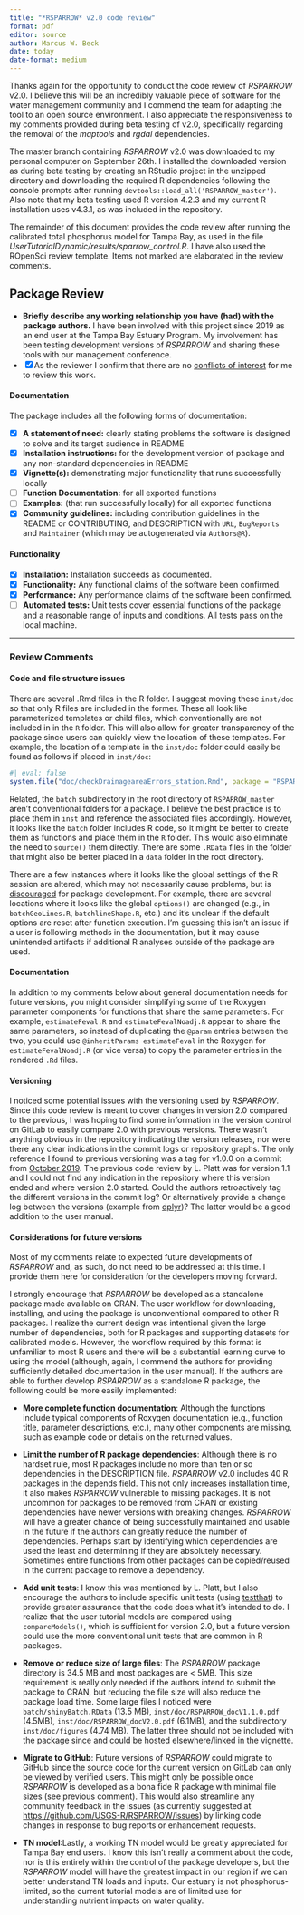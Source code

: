 ```yaml
---
title: "*RSPARROW* v2.0 code review"
format: pdf
editor: source
author: Marcus W. Beck
date: today
date-format: medium
---
```


Thanks again for the opportunity to conduct the code review of *RSPARROW* v2.0.  I believe this will be an incredibly valuable piece of software for the water management community and I commend the team for adapting the tool to an open source environment. I also appreciate the responsiveness to my comments provided during beta testing of v2.0, specifically regarding the removal of the *maptools* and *rgdal* dependencies.  

The master branch containing *RSPARROW* v2.0 was downloaded to my personal computer on September 26th.  I installed the downloaded version as during beta testing by creating an RStudio project in the unzipped directory and downloading the required R dependencies following the console prompts after running `devtools::load_all('RSPARROW_master')`.  Also note that my beta testing used R version 4.2.3 and my current R installation uses v4.3.1, as was included in the repository.  

The remainder of this document provides the code review after running the calibrated total phosphorus model for Tampa Bay, as used in the file *UserTutorialDynamic/results/sparrow_control.R*. I have also used the ROpenSci review template.  Items not marked are elaborated in the review comments.  

## Package Review

- **Briefly describe any working relationship you have (had) with the package authors.** I have been involved with this project since 2019 as an end user at the Tampa Bay Estuary Program.  My involvement has been testing development versions of *RSPARROW* and sharing these tools with our management conference.
- [x] As the reviewer I confirm that there are no [conflicts of interest](https://devguide.ropensci.org/policies.html#coi) for me to review this work.

#### Documentation

The package includes all the following forms of documentation:

- [x] **A statement of need:** clearly stating problems the software is designed to solve and its target audience in README
- [x] **Installation instructions:** for the development version of package and any non-standard dependencies in README
- [x] **Vignette(s):** demonstrating major functionality that runs successfully locally
- [ ] **Function Documentation:** for all exported functions
- [ ] **Examples:** (that run successfully locally) for all exported functions
- [x] **Community guidelines:** including contribution guidelines in the README or CONTRIBUTING, and DESCRIPTION with `URL`, `BugReports` and `Maintainer` (which may be autogenerated via `Authors@R`).

#### Functionality

- [x] **Installation:** Installation succeeds as documented.
- [x] **Functionality:** Any functional claims of the software been confirmed.
- [x] **Performance:** Any performance claims of the software been confirmed.
- [ ] **Automated tests:** Unit tests cover essential functions of the package and a reasonable range of inputs and conditions. All tests pass on the local machine.

---

### Review Comments

#### Code and file structure issues

There are several .Rmd files in the R folder. I suggest moving these `inst/doc` so that only R files are included in the former.  These all look like parameterized templates or child files, which conventionally are not included in in the `R` folder.  This will also allow for greater transparency of the package since users can quickly view the location of these templates.  For example, the location of a template in the `inst/doc` folder could easily be found as follows if placed in `inst/doc`:

```r
#| eval: false
system.file("doc/checkDrainageareaErrors_station.Rmd", package = "RSPARROW")
```

Related, the `batch` subdirectory in the root directory of `RSPARROW_master` aren't conventional folders for a package. I believe the best practice is to place them in `inst` and reference the associated files accordingly.  However, it looks like the `batch` folder includes R code, so it might be better to create them as functions and place them in the `R` folder.  This would also eliminate the need to `source()` them directly.  There are some `.RData` files in the folder that might also be better placed in a `data` folder in the root directory.

There are a few instances where it looks like the global settings of the R session are altered, which may not necessarily cause problems, but is [discouraged](https://r-pkgs.org/code.html#sec-code-r-landscape) for package development.  For example, there are several locations where it looks like the global `options()` are changed (e.g., in `batchGeoLines.R`, `batchlineShape.R`, etc.) and it's unclear if the default options are reset after function execution.  I'm guessing this isn't an issue if a user is following methods in the documentation, but it may cause unintended artifacts if additional R analyses outside of the package are used.  

#### Documentation

In addition to my comments below about general documentation needs for future versions, you might consider simplifying some of the Roxygen parameter components for functions that share the same parameters.  For example, `estimateFeval.R` and `estimateFevalNoadj.R` appear to share the same parameters, so instead of duplicating the `@param` entries between the two, you could use `@inheritParams estimateFeval` in the Roxygen for `estimateFevalNoadj.R` (or vice versa) to copy the parameter entries in the rendered `.Rd` files.  

#### Versioning

I noticed some potential issues with the versioning used by *RSPARROW*.    Since this code review is meant to cover changes in version 2.0 compared to the previous, I was hoping to find some information in the version control on GitLab to easily compare 2.0 with previous versions.  There wasn't anything obvious in the repository indicating the version releases, nor were there any clear indications in the commit logs or repository graphs.  The only reference I found to previous versioning was a tag for v1.0.0 on a commit from [October 2019](https://code.usgs.gov/lgormansanisaca/rsparrow/-/commit/877b968bd04453a2102a78e28c6c02bb3e3faef0).  The previous code review by L. Platt was for version 1.1 and I could not find any indication in the repository where this version ended and where version 2.0 started.  Could the authors retroactively tag the different versions in the commit log? Or alternatively provide a change log between the versions (example from [dplyr](https://cran.r-project.org/web/packages/dplyr/news/news.html))? The latter would be a good addition to the user manual.

#### Considerations for future versions

Most of my comments relate to expected future developments of *RSPARROW* and, as such, do not need to be addressed at this time.  I provide them here for consideration for the developers moving forward.  

I strongly encourage that *RSPARROW* be developed as a standalone package made available on CRAN.  The user workflow for downloading, installing, and using the package is unconventional compared to other R packages.  I realize the current design was intentional given the large number of dependencies, both for R packages and supporting datasets for calibrated models.  However, the workflow required by this format is unfamiliar to most R users and there will be a substantial learning curve to using the model (although, again, I commend the authors for providing sufficiently detailed documentation in the user manual).  If the authors are able to further develop *RSPARROW* as a standalone R package, the following could be more easily implemented: 

* __More complete function documentation__: Although the functions include typical components of Roxygen documentation (e.g., function title, parameter descriptions, etc.), many other components are missing, such as example code or details on the returned values.  

* __Limit the number of R package dependencies__: Although there is no hardset rule, most R packages include no more than ten or so dependencies in the DESCRIPTION file.  *RSPARROW* v2.0 includes 40 R packages in the depends field.  This not only increases installation time, it also makes *RSPARROW* vulnerable to missing packages.  It is not uncommon for packages to be removed from CRAN or existing dependencies have newer versions with breaking changes.  *RSPARROW* will have a greater chance of being successfully maintained and usable in the future if the authors can greatly reduce the number of dependencies.  Perhaps start by identifying which dependencies are used the least and determining if they are absolutely necessary.  Sometimes entire functions from other packages can be copied/reused in the current package to remove a dependency.

* __Add unit tests__: I know this was mentioned by L. Platt, but I also encourage the authors to include specific unit tests (using [testthat](https://testthat.r-lib.org/)) to provide greater assurance that the code does what it's intended to do. I realize that the user tutorial models are compared using `compareModels()`, which is sufficient for version 2.0, but a future version could use the more conventional unit tests that are common in R packages. 

* __Remove or reduce size of large files__: The *RSPARROW* package directory is 34.5 MB and most packages are < 5MB.  This size requirement is really only needed if the authors intend to submit the package to CRAN, but reducing the file size will also reduce the package load time.  Some large files I noticed were `batch/shinyBatch.RData` (13.5 MB), `inst/doc/RSPARROW_docV1.1.0.pdf` (4.5MB), `inst/doc/RSPARROW_docV2.0.pdf` (6.1MB), and the subdirectory `inst/doc/figures` (4.74 MB).  The latter three should not be included with the package since and could be hosted elsewhere/linked in the vignette.

* __Migrate to GitHub__: Future versions of *RSPARROW* could migrate to GitHub since the source code for the current version on GitLab can only be viewed by verified users.  This might only be possible once *RSPARROW* is developed as a bona fide R package with minimal file sizes (see previous comment). This would also streamline any community feedback in the issues (as currently suggested at <https://github.com/USGS-R/RSPARROW/issues>) by linking code changes in response to bug reports or enhancement requests.  

* __TN model__:Lastly, a working TN model would be greatly appreciated for Tampa Bay end users.  I know this isn't really a comment about the code, nor is this entirely within the control of the package developers, but the *RSPARROW* model will have the greatest impact in our region if we can better understand TN loads and inputs.  Our estuary is not phosphorus-limited, so the current tutorial models are of limited use for understanding nutrient impacts on water quality.  